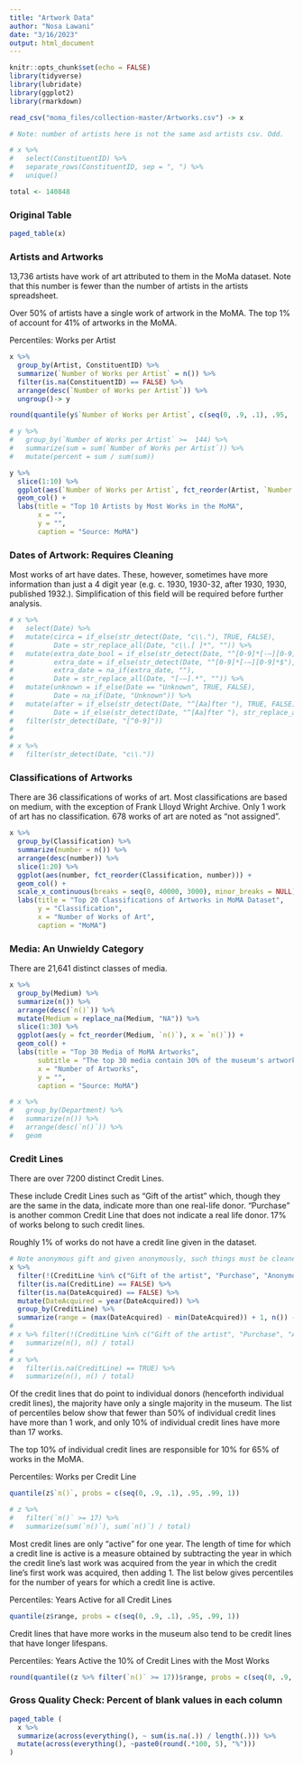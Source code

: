 ```yaml
---
title: "Artwork Data"
author: "Nosa Lawani"
date: "3/16/2023"
output: html_document
---
```


```r
knitr::opts_chunk$set(echo = FALSE)
library(tidyverse)
library(lubridate)
library(ggplot2)
library(rmarkdown)

read_csv("moma_files/collection-master/Artworks.csv") -> x 
```

```r

# Note: number of artists here is not the same asd artists csv. Odd. 

# x %>% 
#   select(ConstituentID) %>% 
#   separate_rows(ConstituentID, sep = ", ") %>% 
#   unique() 

total <- 140848
```

### Original Table

```r
paged_table(x)
```

### Artists and Artworks

13,736 artists have work of art attributed to them in the MoMa dataset. Note that this number is fewer than the number of artists in the artists spreadsheet.

Over 50% of artists have a single work of artwork in the MoMA. 
The top 1% of account for 41% of artworks in the MoMA.

Percentiles: Works per Artist
```r
x %>% 
  group_by(Artist, ConstituentID) %>% 
  summarize(`Number of Works per Artist` = n()) %>% 
  filter(is.na(ConstituentID) == FALSE) %>% 
  arrange(desc(`Number of Works per Artist`)) %>% 
  ungroup()-> y

round(quantile(y$`Number of Works per Artist`, c(seq(0, .9, .1), .95, .99, 1)), 0)

# y %>%
#   group_by(`Number of Works per Artist` >=  144) %>%
#   summarize(sum = sum(`Number of Works per Artist`)) %>%
#   mutate(percent = sum / sum(sum))
```

```r
y %>% 
  slice(1:10) %>% 
  ggplot(aes(`Number of Works per Artist`, fct_reorder(Artist, `Number of Works per Artist`))) +
  geom_col() +
  labs(title = "Top 10 Artists by Most Works in the MoMA", 
       x = "", 
       y = "",
       caption = "Source: MoMA")
```


### Dates of Artwork: Requires Cleaning

Most works of art have dates. These, however, sometimes have more information than just a 4 digit year (e.g. c. 1930, 1930-32, after 1930, 1930, published 1932.). Simplification of this field will be required before further analysis. 

```r
# x %>% 
#   select(Date) %>% 
#   mutate(circa = if_else(str_detect(Date, "c\\."), TRUE, FALSE),
#          Date = str_replace_all(Date, "c\\.[ ]*", "")) %>% 
#   mutate(extra_date_bool = if_else(str_detect(Date, "^[0-9]*[-–][0-9]*$"), TRUE, FALSE),
#          extra_date = if_else(str_detect(Date, "^[0-9]*[-–][0-9]*$"), str_replace_all(Date, "[0-9]*(?=[-–])", ""), ""),
#          extra_date = na_if(extra_date, ""),
#          Date = str_replace_all(Date, "[-–].*", "")) %>% 
#   mutate(unknown = if_else(Date == "Unknown", TRUE, FALSE),
#          Date = na_if(Date, "Unknown")) %>% 
#   mutate(after = if_else(str_detect(Date, "^[Aa]fter "), TRUE, FALSE),
#          Date = if_else(str_detect(Date, "^[Aa]fter "), str_replace_all(Date, "[Aa]fter ", ""), Date)) %>% 
#   filter(str_detect(Date, "[^0-9]"))
#   
# 
# x %>% 
#   filter(str_detect(Date, "c\\."))
```

### Classifications of Artworks

There are 36 classifications of works of art. Most classifications are based on medium, with the exception of Frank Llloyd Wright Archive.
Only 1 work of art has no classification. 678 works of art are noted as "not assigned".

```r
x %>% 
  group_by(Classification) %>% 
  summarize(number = n()) %>% 
  arrange(desc(number)) %>% 
  slice(1:20) %>% 
  ggplot(aes(number, fct_reorder(Classification, number))) +
  geom_col() +
  scale_x_continuous(breaks = seq(0, 40000, 3000), minor_breaks = NULL) +
  labs(title = "Top 20 Classifications of Artworks in MoMA Dataset", 
       y = "Classification", 
       x = "Number of Works of Art", 
       caption = "MoMA")
```

### Media: An Unwieldy Category 

There are 21,641 distinct classes of media. 

```r
x %>% 
  group_by(Medium) %>% 
  summarize(n()) %>% 
  arrange(desc(`n()`)) %>% 
  mutate(Medium = replace_na(Medium, "NA")) %>% 
  slice(1:30) %>% 
  ggplot(aes(y = fct_reorder(Medium, `n()`), x = `n()`)) +
  geom_col() +
  labs(title = "Top 30 Media of MoMA Artworks", 
       subtitle = "The top 30 media contain 30% of the museum's artworks", 
       x = "Number of Artworks", 
       y = "",
       caption = "Source: MoMA")
```


```r
# x %>% 
#   group_by(Department) %>% 
#   summarize(n()) %>% 
#   arrange(desc(`n()`)) %>% 
#   geom
```

### Credit Lines

There are over 7200 distinct Credit Lines. 

These include Credit Lines such as "Gift of the artist" which, though they are the same in the data, indicate more than one real-life donor. "Purchase" is another  common Credit Line that does not indicate a real life donor. 17% of works belong to such credit lines. 

Roughly 1% of works do not have a credit line given in the dataset.

```r

# Note anonymous gift and given anonymously, such things must be cleaned
x %>%
  filter(!(CreditLine %in% c("Gift of the artist", "Purchase", "Anonymous gift", "Given anonymously", "Gift of the designer", "Gift of the architect", "Gift of the designers", "Gift of the architects")) == TRUE) %>%
  filter(is.na(CreditLine) == FALSE) %>%
  filter(is.na(DateAcquired) == FALSE) %>%
  mutate(DateAcquired = year(DateAcquired)) %>%
  group_by(CreditLine) %>%
  summarize(range = (max(DateAcquired) - min(DateAcquired)) + 1, n()) -> z
# 
# x %>% filter(!(CreditLine %in% c("Gift of the artist", "Purchase", "Anonymous gift", "Given anonymously", "Gift of the designer", "Gift of the architect", "Gift of the designers", "Gift of the architects")) == FALSE) %>% 
#   summarize(n(), n() / total)
# 
# x %>% 
#   filter(is.na(CreditLine) == TRUE) %>% 
#   summarize(n(), n() / total)
```

Of the credit lines that do point to individual donors (henceforth individual credit lines), the majority have only 
a single majority in the museum. The list of percentiles below show that fewer than 50%
of individual credit lines have more than 1 work, and only 10% of individual credit lines have more than 17 works.

The top 10% of individual credit lines are responsible for 10% for 65% of works in the MoMA.

Percentiles: Works per Credit Line
```r
quantile(z$`n()`, probs = c(seq(0, .9, .1), .95, .99, 1))

# z %>% 
#   filter(`n()` >= 17) %>% 
#   summarize(sum(`n()`), sum(`n()`) / total)
```

Most credit lines are only "active" for one year. The length of time for which a credit line is active 
is a measure obtained by subtracting the year in which the credit line's last work was acquired
from the year in which the credit line's first work was acquired, then adding 1. 
The list below gives percentiles for the number of years for which a credit line is active.

Percentiles: Years Active for all Credit Lines
```r
quantile(z$range, probs = c(seq(0, .9, .1), .95, .99, 1))
```

Credit lines that have more works in the museum also tend to be credit lines that have longer lifespans. 

Percentiles: Years Active the 10% of Credit Lines with the Most Works
```r
round(quantile((z %>% filter(`n()` >= 17))$range, probs = c(seq(0, .9, .1), .95, .99, 1)), digits = 0)
```

### Gross Quality Check: Percent of blank values in each column

```r
paged_table (
  x %>% 
  summarize(across(everything(), ~ sum(is.na(.)) / length(.))) %>% 
  mutate(across(everything(), ~paste0(round(.*100, 5), "%")))
)
```















